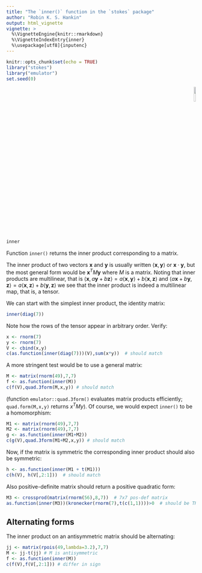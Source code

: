 ```yaml
---
title: "The `inner()` function in the `stokes` package"
author: "Robin K. S. Hankin"
output: html_vignette
vignette: >
  %\VignetteEngine{knitr::rmarkdown}
  %\VignetteIndexEntry{inner}
  %\usepackage[utf8]{inputenc}
---
```


```r
knitr::opts_chunk$set(echo = TRUE)
library("stokes")
library("emulator")
set.seed(0)
```

<p style="text-align: right;">
![](`r system.file("help/figures/stokes.png", package = "stokes")`){width=10%}
</p>

```r
inner
```

Function `inner()` returns the inner product corresponding to a
matrix.

The inner product of two vectors $\mathbf{x}$ and $\mathbf{y}$ is
usually written $\left\langle\mathbf{x},\mathbf{y}\right\rangle$ or
$\mathbf{x}\cdot\mathbf{y}$, but the most general form would be
$\mathbf{x}^TM\mathbf{y}$ where $M$ is a matrix.  Noting that inner
products are multilinear, that is $\left\langle\mathbf{x},a\mathbf{y}+b\mathbf{z}\right\rangle=a\left\langle\mathbf{x},\mathbf{y}\right\rangle
+ b\left\langle\mathbf{x},\mathbf{z}\right\rangle$ and $\left\langle
a\mathbf{x} +
b\mathbf{y},\mathbf{z}\right\rangle=a\left\langle\mathbf{x},\mathbf{z}\right\rangle
+ b\left\langle\mathbf{y},\mathbf{z}\right\rangle$ we see that the
inner product is indeed a multilinear map, that is, a tensor.

We can start with the simplest inner product, the identity matrix:

```r
inner(diag(7))
```

Note how the rows of the tensor appear in arbitrary order.  Verify:

```r
x <- rnorm(7)
y <- rnorm(7)
V <- cbind(x,y)
c(as.function(inner(diag(7)))(V),sum(x*y))  # should match
```

A more stringent test would be to use a general matrix:

```r
M <- matrix(rnorm(49),7,7)
f <- as.function(inner(M))
c(f(V),quad.3form(M,x,y)) # should match
```

(function `emulator::quad.3form()` evaluates matrix products
efficiently; `quad.form(M,x,y)` returns $x^TMy$).  Of course, we would
expect `inner()` to be a homomorphism:


```r
M1 <- matrix(rnorm(49),7,7)
M2 <- matrix(rnorm(49),7,7)
g <- as.function(inner(M1+M2))
c(g(V),quad.3form(M1+M2,x,y)) # should match
```

Now, if the matrix is symmetric the corresponding inner product should also be symmetric:

```r
h <- as.function(inner(M1 + t(M1)))
c(h(V), h(V[,2:1]))  # should match
```

Also positive-definite matrix should return a positive quadratic form:

```r
M3 <- crossprod(matrix(rnorm(56),8,7))  # 7x7 pos-def matrix
as.function(inner(M3))(kronecker(rnorm(7),t(c(1,1))))>0  # should be TRUE
```

## Alternating forms

The inner product on an antisymmetric matrix should be alternating:

```r
jj <- matrix(rpois(49,lambda=3.2),7,7)
M <- jj-t(jj) # M is antisymmetric
f <- as.function(inner(M))
c(f(V),f(V[,2:1])) # differ in sign
```
